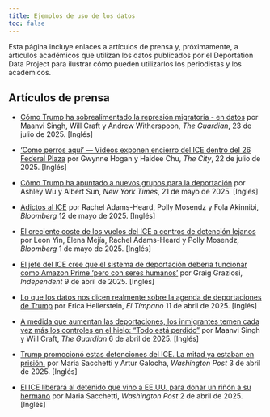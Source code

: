 ```yaml
---
title: Ejemplos de uso de los datos
toc: false
---
```


Esta página incluye enlaces a artículos de prensa y, próximamente, a artículos académicos que utilizan los datos publicados por el Deportation Data Project para ilustrar cómo pueden utilizarlos los periodistas y los académicos.

## Artículos de prensa

- [Cómo Trump ha sobrealimentado la represión migratoria - en datos](https://www.theguardian.com/us-news/ng-interactive/2025/jul/23/trump-ice-data-deportations-detention) por Maanvi Singh, Will Craft y Andrew Witherspoon, *The Guardian*, 23 de julio de 2025. [Inglés]

- ['Como perros aquí' — Videos exponen encierro del ICE dentro del 26 Federal Plaza](https://www.thecity.nyc/2025/07/22/video-26-federal-plaza-immigration-ice-dhs-cells/) por Gwynne Hogan y Haidee Chu, *The City*, 22 de julio de 2025. [Inglés]

- [Cómo Trump ha apuntado a nuevos grupos para la deportación](https://www.nytimes.com/interactive/2025/05/21/us/trump-immigration-policy.html) por Ashley Wu y Albert Sun, *New York Times*, 21 de mayo de 2025. [Inglés]

- [Adictos al ICE](https://www.bloomberg.com/features/2025-addicted-to-ice-immigrant-detention-centers/?embedded-checkout=true) por Rachel Adams-Heard, Polly Mosendz y Fola Akinnibi, *Bloomberg* 12 de mayo de 2025. [Inglés]

- [El creciente coste de los vuelos del ICE a centros de detención lejanos](https://www.bloomberg.com/graphics/2025-trump-ice-immigrant-move-costs-taxpayers/?accessToken=eyJhbGciOiJIUzI1NiIsInR5cCI6IkpXVCJ9.eyJzb3VyY2UiOiJTdWJzY3JpYmVyR2lmdGVkQXJ0aWNsZSIsImlhdCI6MTc0NjEwNzg1NiwiZXhwIjoxNzQ2NzEyNjU2LCJhcnRpY2xlSWQiOiJTVktYOFNEV1gyUFMwMCIsImJjb25uZWN0SWQiOiJCNTIwMUQ0RjVFMzM0QTNEOEE4QjdDNTBCMkYzNjU4NCJ9.OUyF_xSj6c6TmS_xkDgaDD9zVc0U3_XkmsGyqoyPHjM&leadSource=uverify%20wall) por Leon Yin, Elena Mejía, Rachel Adams-Heard y Polly Mosendz, *Bloomberg* 1 de mayo de 2025. [Inglés]

- [El jefe del ICE cree que el sistema de deportación debería funcionar como Amazon Prime 'pero con seres humanos'](https://www.independent.co.uk/news/world/americas/us-politics/ice-deportations-amazon-prime-b2730464.html) por Graig Graziosi, *Independent* 9 de abril de 2025. [Inglés]

- [Lo que los datos nos dicen realmente sobre la agenda de deportaciones de Trump](https://www.eltimpano.org/newsletter/what-the-data-really-tells-us-about-trumps-deportation-agenda) por Erica Hellerstein, *El Tímpano* 11 de abril de 2025. [Inglés]

- [A medida que aumentan las deportaciones, los inmigrantes temen cada vez más los controles en el hielo: "Todo está perdido"](https://www.theguardian.com/us-news/2025/apr/06/deportations-immigrants-ice-trump) por Maanvi Singh y Will Craft, *The Guardian* 6 de abril de 2025. [Inglés]

- [Trump promocionó estas detenciones del ICE. La mitad ya estaban en prisión.](https://www.washingtonpost.com/immigration/interactive/2025/trump-ice-arrests-prison-immigrants/) por Maria Sacchetti y Artur Galocha, *Washington Post* 3 de abril de 2025. [Inglés]

- [El ICE liberará al detenido que vino a EE.UU. para donar un riñón a su hermano](https://www.washingtonpost.com/nation/2025/04/02/ice-arrests-venezuelan-kidney-donor/) por Maria Sacchetti, *Washington Post* 2 de abril de 2025. [Inglés]


